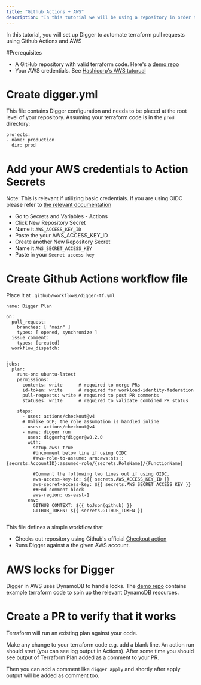 ```yaml
---
title: "Github Actions + AWS"
description: "In this tutorial we will be using a repository in order to configure a terraform pipeline [https://github.com/diggerhq/digger\_demo\_multienv](https://github.com/diggerhq/digger%5Fdemo%5Fmultienv)."
---
```


In this tutorial, you will set up Digger to automate terraform pull requests using Github Actions and AWS 

#Prerequisites
- A GitHub repository with valid terraform code. Here's a [demo repo](https://github.com/diggerhq/quickstart-actions-aws)
- Your AWS credentials. See [Hashicorp's AWS tutorual](https://developer.hashicorp.com/terraform/tutorials/aws-get-started/aws-build)

# Create digger.yml
This file contains Digger configuration and needs to be placed at the root level of your repository. Assuming your terraform code is in the `prod` directory:
```
projects:
- name: production
  dir: prod
```


# Add your AWS credentials to Action Secrets
Note: This is relevant if utilizing basic credentials. If you are using OIDC please refer to [the relevant documentation](https://docs.digger.dev/cloud-providers/authenticating-with-oidc-on-aws)
- Go to Secrets and Variables - Actions
- Click New Repository Secret
- Name it `AWS_ACCESS_KEY_ID`
- Paste the your AWS_ACCESS_KEY_ID
- Create another New Repository Secret
- Name it `AWS_SECRET_ACCESS_KEY`
- Paste in your `Secret access key`

# Create Github Actions workflow file
Place it at `.github/workflows/digger-tf.yml`

```
name: Digger Plan

on:
  pull_request:
    branches: [ "main" ]
    types: [ opened, synchronize ]
  issue_comment:
    types: [created]
  workflow_dispatch:


jobs:
  plan:
    runs-on: ubuntu-latest
    permissions:    
      contents: write      # required to merge PRs
      id-token: write      # required for workload-identity-federation
      pull-requests: write # required to post PR comments
      statuses: write      # required to validate combined PR status

    steps:
      - uses: actions/checkout@v4
      # Unlike GCP; the role assumption is handled inline 
      - uses: actions/checkout@v4
      - name: digger run
        uses: diggerhq/digger@v0.2.0
        with:
          setup-aws: true
          #Uncomment below line if using OIDC
          #aws-role-to-assume: arn:aws:sts::{secrets.AccountID}:assumed-role/{secrets.RoleName}/{FunctionName}
         
          #Comment the following two lines out if using OIDC. 
          aws-access-key-id: ${{ secrets.AWS_ACCESS_KEY_ID }}
          aws-secret-access-key: ${{ secrets.AWS_SECRET_ACCESS_KEY }}
          ##End comment block
          aws-region: us-east-1
        env:
          GITHUB_CONTEXT: ${{ toJson(github) }}
          GITHUB_TOKEN: ${{ secrets.GITHUB_TOKEN }}
         
```

This file defines a simple workflow that
- Checks out repository using Github's official [Checkout action](https://github.com/actions/checkout)
- Runs Digger against a the given AWS account. 

# AWS locks for Digger 
Digger  in AWS uses DynamoDB to handle locks. The [demo repo](https://github.com/diggerhq/quickstart-actions-aws) contains example terraform code to spin up the  relevant DynamoDB resources. 

# Create a PR to verify that it works

Terraform  will run an existing plan against your code. 

Make any change to your terraform code e.g. add a blank line. An action run should start (you can see log output in Actions). After some time you should see output of Terraform Plan added as a comment to your PR. 

Then you can add a comment like `digger apply` and shortly after apply output will be added as comment too.


